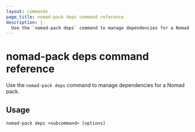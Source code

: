 ```yaml
---
layout: commands
page_title: nomad-pack deps command reference
description: |-
  Use the `nomad-pack deps` command to manage dependencies for a Nomad pack.
---
```


# nomad-pack deps command reference

Use the `nomad-pack deps` command to manage dependencies for a Nomad pack.

## Usage

```plaintext
nomad-pack deps <subcommand> [options]
```
